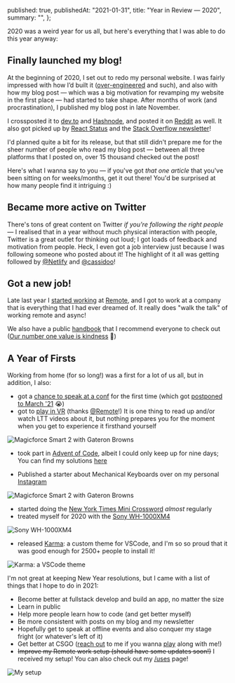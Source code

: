 
  published: true,
  publishedAt: "2021-01-31",
  title: "Year in Review — 2020",
  summary: "",
};

2020 was a weird year for us all, but here's everything that I was able to do this year anyway:

## Finally launched my blog!

At the beginning of 2020, I set out to redo my personal website. I was fairly impressed with how I’d built it ([over-engineered](/blog/over-engineering-a-blog) and such), and also with how my blog post — which was a big motivation for revamping my website in the first place — had started to take shape. After months of work (and procrastination), I published my blog post in late November.

I crossposted it to [dev.to](https://dev.to/sreetamdas/the-perfect-dark-mode-2d7g) and [Hashnode](https://sreetamdas.hashnode.dev/the-perfect-dark-mode), and posted it on [Reddit](https://www.reddit.com/r/reactjs/comments/jywex9/the_perfect_dark_mode_in_nextjs/) as well. It also got picked up by [React Status](https://react.statuscode.com/issues/217) and the [Stack Overflow newsletter](https://stackoverflow.blog/2020/12/11/17089/#h-links-from-around-the-web)!

I'd planned quite a bit for its release, but that still didn't prepare me for the sheer number of people who read my blog post — between all three platforms that I posted on, over <Highlight>15 thousand</Highlight> checked out the post!

Here's what I wanna say to you — if you've got _that one article_ that you've been sitting on for weeks/months, get it out there! You'd be surprised at how many people find it intriguing :&rpar;

## Became more active on Twitter

There's tons of great content on Twitter _if you're following the right people_ — I realised that in a year without much physical interaction with people, Twitter is a great outlet for thinking out loud; I got loads of feedback and motivation from people. Heck, I even got a job interview just because I was following someone who posted about it! The highlight of it all was getting followed by [@Netlify](https://twitter.com/Netlify) and [@cassidoo](https://twitter.com/cassidoo)!

## Got a new job!

Late last year I [started working](https://twitter.com/_SreetamDas/status/1326004455397969920) at [Remote](https://remote.com), and I got to work at a company that is everything that I had ever dreamed of. It really does "walk the talk" of working remote and async!

We also have a public [handbook](https://handbook.remote.com) that I recommend everyone to check out ([Our number one value is kindness](https://www.notion.so/remotecom/Values-d43475e8895c4b7c811490aef64782b3) 🙂)

## A Year of Firsts

Working from home (for so long!) was a first for a lot of us all, but in addition, I also:

- got a [chance to speak at a conf](https://twitter.com/_SreetamDas/status/1342839171287666691) for the first time (which got [postponed to March '21](https://reactday.in) 😭)
- got to [play in VR](https://twitter.com/_SreetamDas/status/1336932419497197569) (thanks [@Remote](https://remote.com)!) It is one thing to read up and/or watch LTT videos about it, but nothing prepares you for the moment when you get to experience it firsthand yourself

![Magicforce Smart 2 with Gateron Browns](/blog/year-in-review-2020/oculus.jpg)

- took part in [Advent of Code](https://adventofcode.com), albeit I could only keep up for nine days; You can find my solutions [here](https://gist.github.com/sreetamdas/a094dc7cc17b75dc7563e04240cf5618)

- Published a starter about Mechanical Keyboards over on my personal [Instagram](https://www.instagram.com/das_whatshesaid)

![Magicforce Smart 2 with Gateron Browns](/blog/year-in-review-2020/keyboard.jpg)

- started doing the [New York Times Mini Crossword](https://www.nytimes.com/crosswords/game/mini) _almost_ regularly
- treated myself for 2020 with the [Sony WH-1000XM4](https://www.sony.com/electronics/headband-headphones/wh-1000xm4)

![Sony WH-1000XM4](/blog/year-in-review-2020/headphones.jpg)

- released [Karma](https://marketplace.visualstudio.com/items?itemName=SreetamD.karma): a custom theme for VSCode, and I'm so so proud that it was good enough for 2500+ people to install it!

![Karma: a VSCode theme](/blog/year-in-review-2020/karma.png)

I'm not great at keeping New Year resolutions, but I came with a list of things that I hope to do in 2021:

- Become better at fullstack develop and build an app, no matter the size
- Learn in public
- Help more people learn how to code (and get better myself)
- Be more consistent with posts on my blog and my newsletter
- Hopefully get to speak at offline events and also conquer my stage fright (or whatever's left of it)
- Get better at CSGO ([reach out](https://twitter.com/_SreetamDas) to me if you wanna [play](https://steamcommunity.com/id/sreetamdas) along with me!)
- ~~Improve my Remote work setup (should have some updates soon!)~~ I received my setup! You can also check out my [/uses](/uses) page!

![My setup](/blog/year-in-review-2020/setup.jpg)
